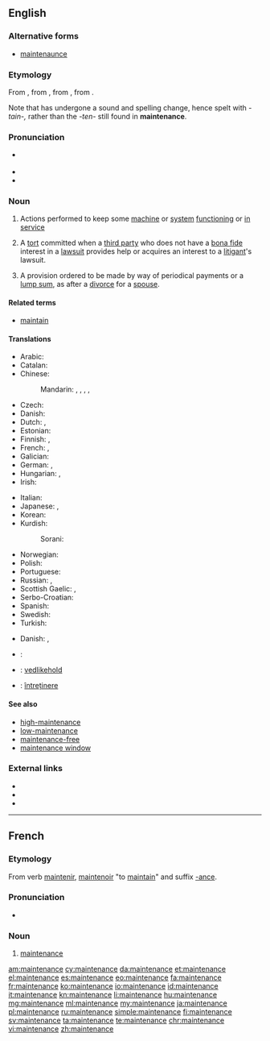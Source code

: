 ==English==

{{wikipedia}}

===Alternative forms===
* [[maintenaunce]]

===Etymology===
From {{etyl|enm|en}} {{term|mayntenaunce|lang=enm}}, from {{etyl|fro|en}} {{term|maintenance|lang=fro}}, from {{term|maintenir|lang=fro}}, from {{etyl|la|en}} {{term||[[manus]] [[tenere]]|to hold in the hand}}.

Note that {{term|maintain|lang=en}} has undergone a sound and spelling change, hence spelt with ''-tain-,'' rather than the ''-ten-'' still found in '''maintenance'''.

===Pronunciation===
* {{a|Canada}} {{IPA|/ˈmeɪntɪnəns/}}
* {{IPA|/ˈmeɪntənəns/}}
* {{audio|En-us-maintenance.ogg|Audio (US)}}

===Noun===
{{en-noun}}

# Actions performed to keep some [[machine]] or [[system]] [[functioning]] or [[in service]]
# {{context|legal|lang=en}} A [[tort]] committed when a [[third party]] who does not have a [[bona fide]] interest in a [[lawsuit]] provides help or acquires an interest to a [[litigant]]'s lawsuit.
# {{context|legal|lang=en}} A provision ordered to be made by way of periodical payments or a [[lump sum]], as after a [[divorce]] for a [[spouse]].

====Related terms====
* [[maintain]]

====Translations====
{{trans-top|keeping a machine in service}}
* Arabic: {{t|ar|صيانة|f|tr=Siyaana}}
* Catalan: {{t|ca|manteniment|m}}
* Chinese:
*: Mandarin: {{t+|cmn|保養|sc=Hani}}, {{t+|cmn|保养|tr=bǎoyǎng|sc=Hani}}, {{t+|cmn|維持|sc=Hani}}, {{t+|cmn|维持|tr=wéichí|sc=Hani}}, {{t+|cmn|保守|tr=bǎoshǒu|sc=Hani}}
* Czech: {{t|cs|údržba|f}}
* Danish: {{t|da|vedligeholdelse|c}}
* Dutch: {{t+|nl|onderhoud|n}}, {{t|nl|handhaving|f}}
* Estonian: {{t|et|hooldus}}
* Finnish: {{t|fi|huolto}}, {{t+|fi|kunnossapito}}
* French: {{t+|fr|entretien|m}}, {{t+|fr|maintenance|f}}
* Galician: {{t+|gl|mantemento|m}}
* German: {{t|de|Instandhaltung|f}}, {{t+|de|Wartung|f}}
* Hungarian: {{t|hu|szervíz}}, {{t+|hu|karbantartás}}
* Irish: {{t|ga|coinneáil|f}}
{{trans-mid}}
* Italian: {{t+|it|manutenzione|f}}
* Japanese: {{t+|ja|保守|tr=hoshu}}, {{t+|ja|維持|tr=iji}}
* Korean: {{t+|ko|보존|tr=bojon|sc=Hang}}
* Kurdish:
*: Sorani: {{t|ku|خزمه‌ت|tr=xizmet|sc=ku-Arab}}
* Norwegian: {{t|no|vedlikehold|n}}
* Polish: {{t|pl|konserwacja|f}}
* Portuguese: {{t+|pt|manutenção|f}}
* Russian: {{t+|ru|обслуживание|n|tr=obsluživanije}}, {{t+|ru|ремонт|m|tr=remónt}}
* Scottish Gaelic: {{t|gd|gleidheadh|m}}, {{t|gd|cumail suas|f}}
* Serbo-Croatian: {{t|sh|održavanje|n}}
* Spanish: {{t+|es|mantenimiento|m}}
* Swedish: {{t+|sv|underhåll|n}}
* Turkish: {{t+|tr|bakım}}
{{trans-bottom}}

{{trans-top|tort}}
* Danish: {{t|da|hævdelse|c}}, {{t|da|forsvar|n}}
{{trans-mid}}
{{trans-bottom}}

{{checktrans-top}}
* {{ttbc|ar}}: {{l|ar|صيانة}} {{IPAchar|(ʂiyāna)}} {{g|f}}
* {{ttbc|no}}: [[vedlikehold]]
* {{ttbc|ro}}: [[întreținere]] {{g|f}}
{{trans-bottom}}

====See also====
* [[high-maintenance]]
* [[low-maintenance]]
* [[maintenance-free]]
* [[maintenance window]]

===External links===
* {{R:Webster 1913}}
* {{R:Century 1911}}
* {{R:OneLook}}

----

==French==

===Etymology===
From verb [[maintenir]], [[maintenoir]] "to [[maintain]]" and suffix [[-ance]].

===Pronunciation===
* {{audio|Fr-Paris--maintenance.ogg|Audio (Paris)}}

===Noun===
{{fr-noun|f}}

# [[#English|maintenance]]

[[am:maintenance]]
[[cy:maintenance]]
[[da:maintenance]]
[[et:maintenance]]
[[el:maintenance]]
[[es:maintenance]]
[[eo:maintenance]]
[[fa:maintenance]]
[[fr:maintenance]]
[[ko:maintenance]]
[[io:maintenance]]
[[id:maintenance]]
[[it:maintenance]]
[[kn:maintenance]]
[[li:maintenance]]
[[hu:maintenance]]
[[mg:maintenance]]
[[ml:maintenance]]
[[my:maintenance]]
[[ja:maintenance]]
[[pl:maintenance]]
[[ru:maintenance]]
[[simple:maintenance]]
[[fi:maintenance]]
[[sv:maintenance]]
[[ta:maintenance]]
[[te:maintenance]]
[[chr:maintenance]]
[[vi:maintenance]]
[[zh:maintenance]]